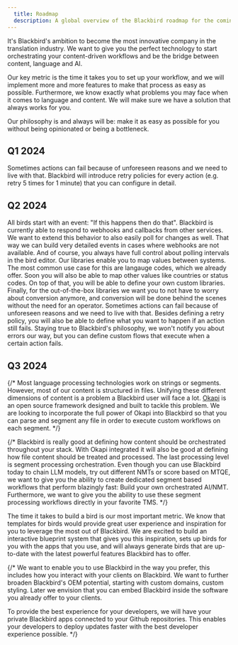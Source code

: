 ```yaml
---
  title: Roadmap
  description: A global overview of the Blackbird roadmap for the coming period
---
```



It's Blackbird's ambition to become the most innovative company in the translation industry. We want to give you the perfect technology to start orchestrating your content-driven workflows and be the bridge between content, language and AI.

Our key metric is the time it takes you to set up your workflow, and we will implement more and more features to make that process as easy as possible.
Furthermore, we know exactly what problems you may face when it comes to language and content. We will make sure we have a solution that always works for you.

Our philosophy is and always will be: make it as easy as possible for you without being opinionated or being a bottleneck.

## Q1 2024

<Card title="Retry policy" icon="warning">
  Sometimes actions can fail because of unforeseen reasons and we need to live with that. Blackbird will introduce retry
  policies for every action (e.g. retry 5 times for 1 minute) that you can configure in detail.
</Card>

## Q2 2024

<Card title="Polling events" icon="magnifier">
  All birds start with an event: "If this happens then do that". Blackbird is currently able to respond to webhooks and
  callbacks from other services. We want to extend this behavior to also easily poll for changes as well. That way we
  can build very detailed events in cases where webhooks are not available. And of course, you always have full control
  about polling intervals in the bird editor.
</Card>

<Card title="Libraries extended" icon="open-book">
  Our libraries enable you to map values between systems. The most common use case for this are langauge codes, which we already offer. 
  Soon you will also be able to map other values like countries or status codes. On top of that, you will be able to define your own custom libraries.
  Finally, for the out-of-the-box libraries we want you to not have to worry about conversion anymore, and conversion will be done behind the scenes without the need for an operator.
</Card>

<Card title="Error handling" icon="warning">
  Sometimes actions can fail because of unforeseen reasons and we need to live with that. Besides defining a retry policy, you will
  also be able to define what you want to happen if an action still fails. Staying true to Blackbird's philosophy, we
  won't notify you about errors our way, but you can define custom flows that execute when a certain action fails.
</Card>

## Q3 2024
{/* <Card title="Okapi file processing workflows" icon="document">
  Most language processing technologies work on strings or segments. However, most of our content is structured in
  files. Unifying these different dimensions of content is a problem a Blackbird user will face a lot.
  [Okapi](https://okapiframework.org/) is an open source framework designed and built to tackle this problem. We are
  looking to incorporate the full power of Okapi into Blackbird so that you can parse and segment any file in order to
  execute custom workflows on each segment.
</Card> */}

{/* <Card title="Optimized segment processing" icon="rocket">
  Blackbird is really good at defining how content should be orchestrated throughout your stack. With Okapi integrated
  it will also be good at defining how file content should be treated and processed. The last processing level is
  segment processing orchestration. Even though you can use Blackbird today to chain LLM models, try out different NMTs
  or score based on MTQE, we want to give you the ability to create dedicated segment based workflows that perform
  blazingly fast: Build your own orchestrated AI/NMT. Furthermore, we want to give you the ability to use these segment
  processing workflows directly in your favorite TMS.
</Card> */}

<Card title="Easy bird creation (or blueprints)" icon="sun">
  The time it takes to build a bird is our most important metric. We know that templates for birds would provide great user experience and inspiration for you to leverage the most out of Blackbird.
  We are excited to build an interactive blueprint system that gives you this inspiration, sets up birds for you with the apps that you use, and will always generate birds that are up-to-date with the latest powerful features Blackbird has to offer.
</Card>

{/* <Card title="Customization and integration" icon="puzzle">
  We want to enable you to use Blackbird in the way you prefer, this includes how you interact with your clients on Blackbird. We want to further broaden Blackbird's OEM potential, starting with custom domains, custom styling. Later we envision that you can embed Blackbird inside the software you already offer to your clients.
</Card>

<Card title="Private apps connected to git" icon="github">
  To provide the best experience for your developers, we will have your private Blackbird apps connected to your Github repositories. This enables your developers to deploy updates faster with the best developer experience possible.
</Card> */}
